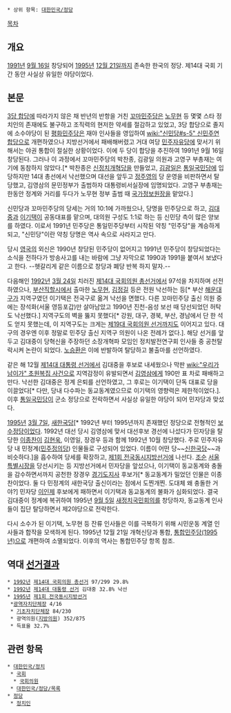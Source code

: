  * 상위 항목: [[대한민국/정당]]

[[목차]]
== 개요 ==
[[1991년]] [[9월 16일]] 창당되어 [[1995년]] [[12월 21일]]까지 존속한 한국의 정당. 제14대 국회 기간 동안 사실상 유일한 야당이었다.

== 본문 ==
[[3당 합당]]에 따라가지 않은 채 반년의 반항을 거친 [[꼬마민주당]]은 [[노무현]] 등 몇몇 스타 정치인의 존재에도 불구하고 조직력의 현저한 약세를 절감하고 있었고, 3당 합당으로 졸지에 소수야당이 된 [[평화민주당]]은 재야 인사들을 영입하여 [[wiki:"신민당#s-5" 신민주연합당]]으로 개편하였으나 지방선거에서 패배해버렸고 거대 여당 [[민주자유당]]에 맞서기 위해서는 야권 통합이 절실한 상황이었다. 이에 두 당이 합당을 추진하여 1991년 9월 16일 창당된다. 그러나 이 과정에서 꼬마민주당의 박찬종, 김광일 의원과 고영구 부총재는 여기에 동참하지 않았다.[* 박찬종은 [[신정치개혁당]]을 만들었고, [[김광일]]은 [[통일국민당]]에 입당하지만 14대 총선에서 낙선했으며 대선을 앞두고 [[정주영]]의 당 운영을 비판하면서 탈당했고, 김영삼의 문민정부가 출범하자 대통령비서실장에 임명되었다. 고영구 부총재는 한동안 정계와 거리를 두다가 노무현 정부 출범 때 [[국가정보원]]장을 맡았다.]

신민당과 꼬마민주당의 당세는 거의 10:1에 가까웠으나, 당명을 민주당으로 하고, [[김대중]]과 [[이기택]]이 공동대표를 맡으며, 대의원 구성도 1:1로 하는 등 신민당 측이 많은 양보를 하였다. 이로서 1991년 민주당은 통일민주당부터 시작된 약칭 "민주당"을 계승하게 되고, "신민당"이란 약칭 당명은 역사 속으로 사라지고 만다.

당시 [[영국]]의 외신은 1990년 창당된 민주당이 없어지고 1991년 민주당이 창당되었다는 소식을 전하다가 방송사고를 내는 바람에 그냥 자막으로 1990과 1991을 붙여서 보냈다고 한다. --헷갈리게 같은 이름으로 창당과 폐당 반복 하지 말자.--

다음해인 [[1992년]] [[3월 24일]] 치러진 [[제14대 국회의원 총선거]]에서 97석을 차지하며 선전하였으나, [[부산광역시|부산직할시]]에서 출마한 [[노무현]], [[김정길]] 등은 전원 낙선하는 등[* 부산 [[해운대구]]가 지역구였던 이기택은 전국구로 옮겨 낙선을 면했다. 다른 꼬마민주당 출신 의원 중에는 장석화(서울 영등포갑)만 살아남았고 1990년 진천-음성 보선 때 당선되었던 허탁도 낙선했다.] 지역구도의 벽을 뚫지 못했다[* 강원, 대구, 경북, 부산, 경남에서 단 한 석도 얻지 못했는데, 이 지역구도는 크게는 [[제19대 국회의원 선거]]까지도 이어지고 있다. 대구의 경우엔 이후 정말로 민주당 출신 지역구 의원이 나온 전례가 없다.]. 해당 선거를 앞두고 김대중이 당혁신을 주장하던 소장개혁파 모임인 정치발전연구회 인사들 중 공천탈락시켜 논란이 되었다. [[노승환]]은 이에 반발하여 탈당하고 불출마를 선언하였다.

같은 해 12월 [[제14대 대통령 선거]]에서 김대중을 후보로 내세웠으나 막판 [[wiki:"우리가 남이가" 초원복집 사건]]으로 지역감정이 유발되면서 [[김영삼]]에게  190만 표 차로 패배하고 만다. 낙선한 김대중은 정계 은퇴를 선언하였고, 그 후로는 이기택이 단독 대표로 당을 이끌었다[* 다만, 당내 다수파는 동교동계였으므로 이기택의 영향력은 제한적이었다.]. 이후 [[통일국민당]]이 군소 정당으로 전락하면서 사실상 유일한 야당이 되어 민자당과 맞섰다.

[[1995년]] [[3월 7일]], [[새한국당]][* 1992년 부터 1995년까지 존재했던 정당으로 전형적인 [[보수정당]]이었다. 1992년 대선 당시 김영삼에 맞서 대선후보 경선에 나섰다가 민자당을 탈당한 [[이종찬]]이 [[김현욱]], 이영일, 장경우 등과 함께 1992년 10월 창당했다. 주로 민주자유당 내 민정계([[민주정의당]]) 인물들로 구성되어 있었다. 이름이 어떤 당~~[[신한국당]]~~과 비슷하다.]을 흡수하여 당세를 확장하고, [[제1회 전국동시지방선거]]에 나선다. [[조순]] [[서울특별시장]]을 당선시키는 등 지방선거에서 민자당을 앞섰으나, 이기택이 동교동계와 충돌을 감수하면서까지 공천한 장경우 [[경기도]]지사 후보가[* 동교동계가 밀었던 인물은 이종찬이었다. 둘 다 민정계의 새한국당 출신이라는 점에서 도찐개찐. 도대체 왜 충돌한 거야?] 민자당 [[이인제]] 후보에게 패하면서 이기택과 동교동계의 불화가 심화되었다. 결국 김대중이 정계에 복귀하여 1995년 [[9월 5일]] [[새정치국민회의]]를 창당하자, 동교동계 인사들이 집단 탈당하면서 제2야당으로 전락한다.  

다시 소수가 된 이기택, 노무현 등 잔류 인사들은 이를 극복하기 위해 시민운동 계열 인사들과 합작을 모색하게 된다. 1995년 12월 21일 개혁신당과 통합, [[통합민주당(1995년)]]으로 개편하여 소멸되었다. 이후의 역사는 통합민주당 항목 참조.

== 역대 [[선거]]결과 ==
 * [[1992년]] [[제14대 국회의원 총선거]] 97/299 29.8%
 * [[1992년]] [[제14대 대통령 선거]] 김대중 32.8% 낙선
 * [[1995년]] [[제1회 전국동시지방선거]]
  *[[광역자치단체]]장 4/16
  * [[기초자치단체]]장 84/230
  * 광역의원([[지방의원]]) 352/875
  * 득표율 32.7%

== 관련 항목 ==
 * [[대한민국/정치]]
  * [[국회]]
   * [[국회의원]]
  * [[대한민국/정당/목록]]
 * [[정당]]
  * [[정치인]]

